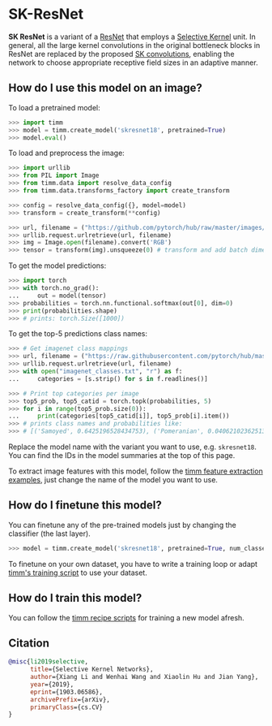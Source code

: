 # SK-ResNet

**SK ResNet** is a variant of a [ResNet](https://www.paperswithcode.com/method/resnet) that employs a [Selective Kernel](https://paperswithcode.com/method/selective-kernel) unit. In general, all the large kernel convolutions in the original bottleneck blocks in ResNet are replaced by the proposed [SK convolutions](https://paperswithcode.com/method/selective-kernel-convolution), enabling the network to choose appropriate receptive field sizes in an adaptive manner.

## How do I use this model on an image?

To load a pretrained model:

```py
>>> import timm
>>> model = timm.create_model('skresnet18', pretrained=True)
>>> model.eval()
```

To load and preprocess the image:

```py 
>>> import urllib
>>> from PIL import Image
>>> from timm.data import resolve_data_config
>>> from timm.data.transforms_factory import create_transform

>>> config = resolve_data_config({}, model=model)
>>> transform = create_transform(**config)

>>> url, filename = ("https://github.com/pytorch/hub/raw/master/images/dog.jpg", "dog.jpg")
>>> urllib.request.urlretrieve(url, filename)
>>> img = Image.open(filename).convert('RGB')
>>> tensor = transform(img).unsqueeze(0) # transform and add batch dimension
```

To get the model predictions:

```py
>>> import torch
>>> with torch.no_grad():
...     out = model(tensor)
>>> probabilities = torch.nn.functional.softmax(out[0], dim=0)
>>> print(probabilities.shape)
>>> # prints: torch.Size([1000])
```

To get the top-5 predictions class names:

```py
>>> # Get imagenet class mappings
>>> url, filename = ("https://raw.githubusercontent.com/pytorch/hub/master/imagenet_classes.txt", "imagenet_classes.txt")
>>> urllib.request.urlretrieve(url, filename) 
>>> with open("imagenet_classes.txt", "r") as f:
...     categories = [s.strip() for s in f.readlines()]

>>> # Print top categories per image
>>> top5_prob, top5_catid = torch.topk(probabilities, 5)
>>> for i in range(top5_prob.size(0)):
...     print(categories[top5_catid[i]], top5_prob[i].item())
>>> # prints class names and probabilities like:
>>> # [('Samoyed', 0.6425196528434753), ('Pomeranian', 0.04062102362513542), ('keeshond', 0.03186424449086189), ('white wolf', 0.01739676296710968), ('Eskimo dog', 0.011717947199940681)]
```

Replace the model name with the variant you want to use, e.g. `skresnet18`. You can find the IDs in the model summaries at the top of this page.

To extract image features with this model, follow the [timm feature extraction examples](../feature_extraction), just change the name of the model you want to use.

## How do I finetune this model?

You can finetune any of the pre-trained models just by changing the classifier (the last layer).

```py
>>> model = timm.create_model('skresnet18', pretrained=True, num_classes=NUM_FINETUNE_CLASSES)
```
To finetune on your own dataset, you have to write a training loop or adapt [timm's training
script](https://github.com/rwightman/pytorch-image-models/blob/master/train.py) to use your dataset.

## How do I train this model?

You can follow the [timm recipe scripts](../training_script) for training a new model afresh.

## Citation

```BibTeX
@misc{li2019selective,
      title={Selective Kernel Networks}, 
      author={Xiang Li and Wenhai Wang and Xiaolin Hu and Jian Yang},
      year={2019},
      eprint={1903.06586},
      archivePrefix={arXiv},
      primaryClass={cs.CV}
}
```

<!--
Type: model-index
Collections:
- Name: SKResNet
  Paper:
    Title: Selective Kernel Networks
    URL: https://paperswithcode.com/paper/selective-kernel-networks
Models:
- Name: skresnet18
  In Collection: SKResNet
  Metadata:
    FLOPs: 2333467136
    Parameters: 11960000
    File Size: 47923238
    Architecture:
    - Convolution
    - Dense Connections
    - Global Average Pooling
    - Max Pooling
    - Residual Connection
    - Selective Kernel
    - Softmax
    Tasks:
    - Image Classification
    Training Techniques:
    - SGD with Momentum
    - Weight Decay
    Training Data:
    - ImageNet
    Training Resources: 8x GPUs
    ID: skresnet18
    LR: 0.1
    Epochs: 100
    Layers: 18
    Crop Pct: '0.875'
    Momentum: 0.9
    Batch Size: 256
    Image Size: '224'
    Weight Decay: 4.0e-05
    Interpolation: bicubic
  Code: https://github.com/rwightman/pytorch-image-models/blob/a7f95818e44b281137503bcf4b3e3e94d8ffa52f/timm/models/sknet.py#L148
  Weights: https://github.com/rwightman/pytorch-image-models/releases/download/v0.1-weights/skresnet18_ra-4eec2804.pth
  Results:
  - Task: Image Classification
    Dataset: ImageNet
    Metrics:
      Top 1 Accuracy: 73.03%
      Top 5 Accuracy: 91.17%
- Name: skresnet34
  In Collection: SKResNet
  Metadata:
    FLOPs: 4711849952
    Parameters: 22280000
    File Size: 89299314
    Architecture:
    - Convolution
    - Dense Connections
    - Global Average Pooling
    - Max Pooling
    - Residual Connection
    - Selective Kernel
    - Softmax
    Tasks:
    - Image Classification
    Training Techniques:
    - SGD with Momentum
    - Weight Decay
    Training Data:
    - ImageNet
    Training Resources: 8x GPUs
    ID: skresnet34
    LR: 0.1
    Epochs: 100
    Layers: 34
    Crop Pct: '0.875'
    Momentum: 0.9
    Batch Size: 256
    Image Size: '224'
    Weight Decay: 4.0e-05
    Interpolation: bicubic
  Code: https://github.com/rwightman/pytorch-image-models/blob/a7f95818e44b281137503bcf4b3e3e94d8ffa52f/timm/models/sknet.py#L165
  Weights: https://github.com/rwightman/pytorch-image-models/releases/download/v0.1-weights/skresnet34_ra-bdc0ccde.pth
  Results:
  - Task: Image Classification
    Dataset: ImageNet
    Metrics:
      Top 1 Accuracy: 76.93%
      Top 5 Accuracy: 93.32%
-->